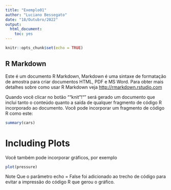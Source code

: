 ```yaml
---
title: "Exemplo01"
author: "Luciano Bessegato"
date: "18/Outubro/2022"
output: 
  html_document: 
    toc: yes
---
```


```r
knitr::opts_chunk$set(echo = TRUE)
``` 

## R Markdown

Este é um documento R Markdown, Markdown é uma sintaxe de formatação de amostra para criar documentos HTML, PDF e MS Word. Para obter mais detalhes sobre como usar R Markdown
veja <http://rmarkdown.rstudio.com>

Quando você clicar no botão ""knit"!"" será gerado um documento que inclui tanto o conteúdo quanto a saída de qualquer fragmento de código R incorporado ao documento. Você pode incorporar um fragmento de código R como este:

``` r
summary(cars)
```
 
# Including Plots
Você também pode incorporar gráficos, por exemplo

``` r
plot(pressure)
```

Note Que o parâmetro echo = False foi adicionado ao trecho de código para evitar a impressão do código R que gerou o gráfico.